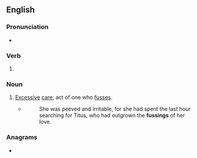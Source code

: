 ==English==

===Pronunciation===
* {{IPA|en|/ˈfʌsɪŋ/}}

===Verb===
{{head|en|verb form}}

# {{present participle of|en|fuss|nocat=1}}

===Noun===
{{en-noun}}

# [[excessive|Excessive]] [[care]]; act of one who [[fuss]]es.
#* {{RQ:Peake Gormenghast}}
#*: She was peeved and irritable, for she had spent the last hour searching for Titus, who had outgrown the '''fussings''' of her love.

===Anagrams===
* {{anagrams|en|a=fginssu|fusings}}